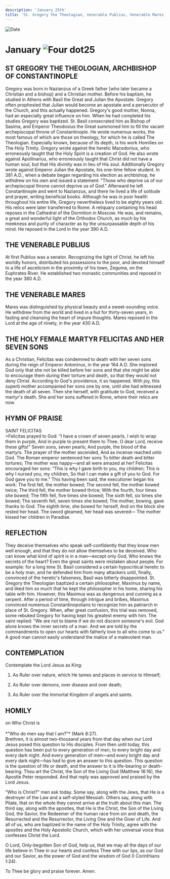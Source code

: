 ```yaml
---
description: 'January 25th'
title: 'St. Gregory the Theologian, Venerable Publius, Venerable Mares, Holy Martyr Felicitas and Her Seven Sons'
---
```


<CustomPaginator />
<RunningHead />

<Image src="/title-imprint.png" height={68} width={50} alt="Date" className="title-imprint"/>

# <div id="date">January <Image className="four-dot" src="/four-dot.png" height={15} width={15} alt="Four dot" />25</div>

## ST GREGORY THE THEOLOGIAN, ARCHBISHOP OF CONSTANTINOPLE

Gregory was born in Nazianzus of a Greek father [who later became a Christian and a bishop] and a Christian mother. Before his baptism, he studied in Athens with Basil the Great and Julian the Apostate. Gregory often prophesied that Julian would become an apostate and a persecutor of the Church, and this actually happened. Gregory's good mother, Nonna, had an especially great influence on him. When he had completed his studies Gregory was baptized. St. Basil consecrated him as Bishop of Sasima, and Emperor Theodosius the Great summoned him to fill the vacant archepiscopal throne of Constantinople. He wrote numerous works, the most famous of which are those on theology, for which he is called The Theologian. Especially known, because of its depth, is his work Homilies on The Holy Trinity. Gregory wrote against the heretic Macedonius, who erroneously taught that the Holy Spirit is a creation of God. He also wrote against Apollinarius, who erroneously taught that Christ did not have a human soul, but that His divinity was in lieu of His soul. Additionally Gregory wrote against Emperor Julian the Apostate, his one-time fellow student. In 381 A.D., when a debate began regarding his election as archbishop, he withdrew on his own and issued a statement: "Those who deprive us of our archepiscopal throne cannot deprive us of God." Afterward he left Constantinople and went to Nazianzus, and there he lived a life of solitude and prayer, writing beneficial books. Although he was in poor health throughout his entire life, Gregory nevertheless lived to be eighty years old. His relics were later transferred to Rome. A reliquary containing his head reposes in the Cathedral of the Dormition in Moscow. He was, and remains, a great and wonderful light of the Orthodox Church, as much by his meekness and purity of character as by the unsurpassable depth of his mind. He reposed in the Lord in the year 390 A.D.

## THE VENERABLE PUBLIUS

At first Publius was a senator. Recognizing the light of Christ, he left his worldly honors, distributed his possessions to the poor, and devoted himself to a life of asceticism in the proximity of his town, Zeguma, on the Euphrates River. He established two monastic communities and reposed in the year 380 A.D.

## THE VENERABLE MARES

Mares was distinguished by physical beauty and a sweet-sounding voice. He withdrew from the world and lived in a hut for thirty-seven years, in fasting and cleansing the heart of impure thoughts. Mares reposed in the Lord at the age of ninety, in the year 430 A.D.

## THE HOLY FEMALE MARTYR FELICITAS AND HER SEVEN SONS

As a Christian, Felicitas was condemned to death with her seven sons during the reign of Emperor Antoninus, in the year 164 A.D. She implored God only that she not be killed before her sons and that she might be able to encourage them during their torture and death, so that they would not deny Christ. According to God's providence, it so happened. With joy, this superb mother accompanied her sons one by one, until she had witnessed the death of all seven. Then she herself, with gratitude to God, received a martyr's death. She and her sons suffered in Rome, where their relics are now.


## HYMN OF PRAISE
<div style={{textAlign:'center', color:'crimson', fontWeight:'bold'}}>
SAINT FELICITAS
</div>
>Felicitas prayed to God:  
“I have a crown of seven pearls,  
I wish to wrap them in purple,  
And in purple to present them to Thee.  
O dear Lord, receive these gifts!"  
Seven sons, seven pearls;  
And purple, the blood of the martyrs.  
The prayer of the mother ascended,  
And as incense reached unto God.  
The Roman emperor sentenced her sons  
To bitter death and bitter tortures;  
The mother was happy—and all were amazed at her!  
Felicitas encouraged her sons:  
“This is why I gave birth to you, my children;  
This is why I nursed you, my children,  
So that I can make a gift of you to God.  
For God gave you to me."  
This having been said, the executioner began his work:  
The first fell, the mother bowed;  
The second fell, the mother bowed twice;  
The third fell, the mother bowed thrice;  
With the fourth, four times she bowed;  
The fifth fell, five times she bowed;  
The sixth fell, six times she bowed;  
The seventh fell, seven times she bowed;  
The mother, bowing, gave thanks to God.  
The eighth time, she bowed for herself,  
And on the block she rested her head.  
The sword gleamed, her head was severed—  
The mother kissed her children in Paradise.  


## REFLECTION

They deceive themselves who speak self-confidently that they know men well enough, and that they do not allow themselves to be deceived. Who can know what kind of spirit is in a man—except only God, Who knows the secrets of the heart? Even the great saints were mistaken about people. For example: for a long time St. Basil considered a certain hypocritical heretic to be a holy man, and he defended him from many attackers until, finally, convinced of the heretic's falseness, Basil was bitterly disappointed. St. Gregory the Theologian baptized a certain philosopher, Maximus by name, and liked him so much that he kept the philosopher in his home, sharing his table with him. However, this Maximus was as dangerous and cunning as a serpent. After a period of time, through intrigue and bribes, Maximus convinced numerous Constantinopolians to recognize him as patriarch in place of St. Gregory. When, after great confusion, this trial was removed, some rebuked Gregory for having kept his greatest enemy with him. The saint replied: "We are not to blame if we do not discern someone's evil. God alone knows the inner secrets of a man. And we are told by the commandments to open our hearts with fatherly love to all who come to us." A good man cannot easily understand the malice of a malevolent man.


## CONTEMPLATION

Contemplate the Lord Jesus as King:

1. As Ruler over nature, which He tames and places in service to Himself;

2. As Ruler over demons, over disease and over death;

3. As Ruler over the Immortal Kingdom of angels and saints.


## HOMILY
<div style={{textAlign:'center', color:'crimson', fontWeight:'bold'}}>
on Who Christ is
</div><br /><div style={{textAlign:'right'}}>
*"Who do men say that I am?"* (Mark 8:27).
</div>
Brethren, it is almost two-thousand years from that day when our Lord Jesus posed this question to His disciples. From then until today, this question has been put to every generation of men, to every bright day and every dark night. And every generation of men—and every bright day and every dark night—has had to give an answer to this question. This question is the question of life or death, and the answer to it is life-bearing or death-bearing. Thou art the Christ, the Son of the Living God (Matthew 16:16), the Apostle Peter responded. And that reply was approved and praised by the Lord Jesus.

“Who is Christ?" men ask today. Some say, along with the Jews, that He is a destroyer of the Law and a self-styled Messiah. Others say, along with Pilate, that on the whole they cannot arrive at the truth about this man. The third say, along with the apostles, that He is the Christ, the Son of the Living God, the Savior, the Redeemer of the human race from sin and death, the Resurrected and the Resurrector, the Living One and the Giver of Life. And all of us, who are baptized in the name of the Holy Trinity, agree with the apostles and the Holy Apostolic Church, which with her universal voice thus confesses Christ the Lord.

O Lord, Only-begotten Son of God, help us, that we may all the days of our life believe in Thee in our hearts and confess Thee with our lips, as our God and our Savior, as the power of God and the wisdom of God (I Corinthians 1:24).

To Thee be glory and praise forever. Amen.

